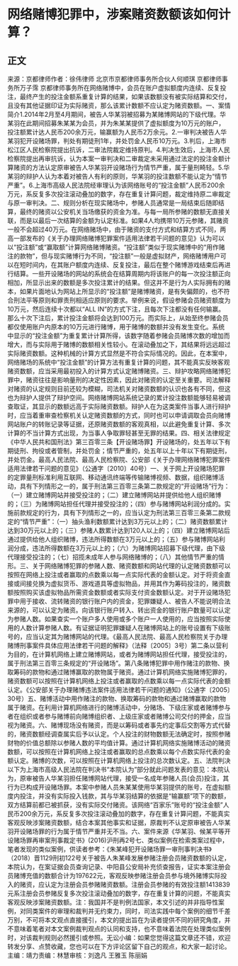 # 网络赌博犯罪中，涉案赌资数额该如何计算？
## 正文
来源：京都律师作者：徐伟律师 北京市京都律师事务所合伙人何顺琪 京都律师事务所万子霈 京都律师事务所在网络赌博中，会员在账户虚拟额度内连续、反复投注，最终产生的投注金额系重复计算的结果，如果该数额没有被实际结算和交付，且没有其他证据印证为实际赌资，那么该累计数额不应认定为赌资数额。一、案情简介1.2014年2月至4月期间，被告人华某羽被招募为某赌博网站的下级代理。华某羽在此期间招募朱某某为会员，并为朱某某提供了虚拟额度为10万元的账户，投注额累计达人民币200余万元，输赢额为人民币2万余元。2.一审判决被告人华某羽犯开设赌场罪，判处有期徒刑1年，并处罚金人民币10万元。3.判后，上海市松江区人民检察院提出抗诉，二审法院裁定维持原判。4.判决生效后，上海市人民检察院提出再审抗诉，认为本案一审判决和二审裁定未采用通过法定的投注金额计算赌资的方法认定原审被告人华某羽开设赌场行为情节严重，属于量刑畸轻。5.华某羽的辩护人认为本着对被告人有利的原则，华某羽的投注数额不能认定为“情节严重”。6.上海市高级人民法院经审理认为该网络账号的“投注金额”人民币200余万元，系反复多次投注滚动叠加的数字，存在重复计算问题，裁定维持原二审裁定与原一审判决。二、规则分析在现实赌场中，参赌人员通常是一局结束后随即结算，最终的赌资以公安机关当场缴获的资金为准。与每一局所参赌的数额无直接关联，而是以最后一次结算的金额为认定标准。如果4人均携带10万元参赌，其赌资一般不会超过40万元。在网络赌场中，由于赌资的支付方式和结算方式不同，两高一部发布的《关于办理网络赌博犯罪案件适用法律若干问题的意见》认为可以以“投注额”或“赢取额”计算网络赌博赌资。“投注额”类似于现实赌博中的“用作赌注的款物”，但与现实赌博行为不同，“投注额”一般是虚拟财产，网络赌博用户可以在短时间内，在其账户额度内连续、反复投注，最后在整个赌博游戏结束后再进行结算。一些开设赌场的网站的系统会在结算周期内将该账户的每一次投注额正向相加，所显示出来的数额是多次投注累计的结果。但这并不是行为人实际拥有的赌本，如果片面地认为网站上所显示的“投注额”是赌博赌资，是有失偏颇的，也不符合刑法平等原则和罪责刑相适应原则的要求。举例来说，假设参赌会员赌资额度为10万元，然后连续十次都以“ALL IN”的方式下注，且每次下注都没有任何输赢。那么十次下注后，累计投注金额将会达到100万元。而实际上，从始至终参赌会员都仅使用账户内原本的10万元进行赌博，用于赌博的数额并没有发生变化。系统中显示的“投注金额”为重复累计计算所得，该数字随着参赌会员赌博次数的增加而增大，而与实际用于赌博的数额相关性较小。在滚动叠加之下，其结果将远远超过实际赌资数额。这种机械的计算方式显然是不符合实际情况的。因此，在本案中，网络赌场的系统中“投注金额”的计算方法有重复计算的问题，其不能真实反映客观赌资数额，应当采用最初投入的计算方式认定赌博赌资。三、辩护攻略网络赌博犯罪中，赌资往往是影响量刑的决定性因素，因此对赌资的认定至关重要。司法解释对赌资的认定规则目前还较为模糊，司法机关对赌资数额的认识也各有不同，但这也为辩护人提供了辩护空间。网络赌博网站系统记录的累计投注数额能够轻易被调查取证，其显示的数额远高于实际赌资数额。辩护人在为这类案件当事人进行辩护时，应当着重审查检察机关认定赌资数额的方式，同时也可以申请调取会员向赌博网站账户的转账记录等证据，还原赌资数额的客观真相，以此避免重复计算、多次计算的不当计算方式出现，为当事人争取罪轻甚至无罪的结果。四、相关法律规定《中华人民共和国刑法》第三百零三条【开设赌场罪】开设赌场的，处五年以下有期徒刑、拘役或者管制，并处罚金；情节严重的，处五年以上十年以下有期徒刑，并处罚金。最高人民法院、最高人民检察院、公安部《关于办理网络赌博犯罪案件适用法律若干问题的意见》（公通字〔2010〕40号）一、关于网上开设赌场犯罪的定罪量刑标准利用互联网、移动通讯终端等传输赌博视频、数据，组织赌博活动，具有下列情形之一的，属于刑法第三百零三条第二款规定的“开设赌场”行为：（一）建立赌博网站并接受投注的；（二）建立赌博网站并提供给他人组织赌博的；（三）为赌博网站担任代理并接受投注的；（四）参与赌博网站利润分成的。实施前款规定的行为，具有下列情形之一的，应当认定为刑法第三百零三条第二款规定的“情节严重”：（一）抽头渔利数额累计达到3万元以上的；（二）赌资数额累计达到30万元以上的；（三）参赌人数累计达到120人以上的；（四）建立赌博网站后通过提供给他人组织赌博，违法所得数额在3万元以上的；（五）参与赌博网站利润分成，违法所得数额在3万元以上的；（六）为赌博网站招募下级代理，由下级代理接受投注的；（七）招揽未成年人参与网络赌博的；（八）其他情节严重的情形。三、关于网络赌博犯罪的参赌人数、赌资数额和网站代理的认定赌资数额可以按照在网络上投注或者赢取的点数乘以每一点实际代表的金额认定。对于将资金直接或间接兑换为虚拟货币、游戏道具等虚拟物品，并用其作为筹码投注的，赌资数额按照购买该虚拟物品所需资金数额或者实际支付资金数额认定。对于开设赌场犯罪中用于接收、流转赌资的银行账户内的资金，犯罪嫌疑人、被告人不能说明合法来源的，可以认定为赌资。向该银行账户转入、转出资金的银行账户数量可以认定为参赌人数。如果查实一个账户多人使用或多个账户一人使用的，应当按照实际使用的人数计算参赌人数。有证据证明犯罪嫌疑人在赌博网站上的账号设置有下级账号的，应当认定其为赌博网站的代理。《最高人民法院、最高人民检察院关于办理赌博刑事案件具体应用法律若干问题的解释》（法释〔2005〕3号）第二条以营利为目的，在计算机网络上建立赌博网站，或者为赌博网站担任代理，接受投注的，属于刑法第三百零三条规定的“开设赌场”。第八条赌博犯罪中用作赌注的款物、换取筹码的款物和通过赌博赢取的款物属于赌资。通过计算机网络实施赌博犯罪的，赌资数额可以按照在计算机网络上投注或者赢取的点数乘以每一点实际代表的金额认定。《公安部关于办理赌博违法案件适用法律若干问题的通知》（公通字〔2005〕30号）五、赌博活动中用作赌注的款物、换取筹码的款物和通过赌博赢取的款物属于赌资。在利用计算机网络进行的赌博活动中，分赌场、下级庄家或者赌博参与者在组织或者参与赌博前向赌博组织者、上级庄家或者赌博公司交付的押金，应当视为赌资。六、赌博现场没有赌资，而是以筹码或者事先约定事后交割等方式代替的，赌资数额经调查属实后予以认定。个人投注的财物数额无法确定时，按照参赌财物的价值总额除以参赌人数的平均值计算。通过计算机网络实施赌博活动的赌资数额，可以按照在计算机网络上投注或者赢取的总点数乘以每个点数实际代表的金额认定。赌博的次数，可以按照在计算机网络上投注的总次数认定。五、法院判决以下为上海市高级人民法院在判决书“本院认为”部分就此问题发表的意见：本院认为，原审被告人华某羽担任赌博网站代理，接受一名成年参赌人员(会员)投注，其行为已构成开设赌场罪。本案中参赌人员朱某某使用华某羽提供的账号，在虚拟额度内投注，并没有实际投入钱款，其与华某羽结算的依据是“输赢额”项下的数额，双方结算前都已被抓获，没有实际交付赌资。该网络“百家乐”账号的“投注金额”人民币200余万元，系反复多次投注滚动叠加的数字，存在重复计算问题，不能真实客观反映涉案赌资数额，结合本案其他事实和证据，原裁判不认定原审被告人华某羽开设赌场罪的行为属于情节严重并无不当。六、案件来源《华某羽、候某平等开设赌场罪再审案刑事裁定书》(2016)沪刑再2号七、类似案例在检索类案过程中，笔者发现的类似案例，供读者参考：《朱某峰犯开设赌场罪一审刑事判决书》（2018）晋1129刑初122号关于被告人朱某峰发展参赌注册会员赌资数额的认定，本院认为，在案证据会员查询记录、中阳县公安局补充侦查报告，证实本案注册会员赌博充值的数额合计为197622元，客观反映参赌注册会员参与境外赌博实际投入的赌资，应认定为注册会员参赌赌资数额。注册会员参赌的有效投注额1413839元系注册会员参赌反复多次投注滚动叠加的数字，存在重复计算的问题，不能真实客观反映涉案赌资数额。注：我国并不是判例法国家，本文引述的并非指导性案例，对同类案件的审理和裁判并无约束力，同时，司法实践中每个案例的细节千差万别，不可将本文观点直接援引，本文的提出旨在为读者提供不同的研究角度，并不意味着笔者对本文案例裁判观点的认同和支持，也不意味着法院在处理类似案例时，对该裁判规则必然援引或参照。无讼小编：如果您觉得这篇文章还不错，欢迎转发分享、点赞收藏，您也可以在下方评论区留下自己的观点，和大家一起讨论。主编：靖力责编：林慧审核：刘逸凡 王雅玉 陈丽娟